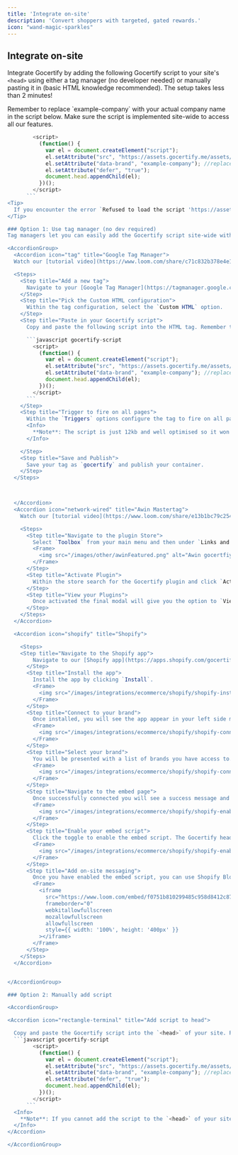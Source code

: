 ```yaml
---
title: 'Integrate on-site'
description: 'Convert shoppers with targeted, gated rewards.'
icon: "wand-magic-sparkles"
---
```




## Integrate on-site

Integrate Gocertify by adding the following Gocertify <Tooltip tip="Our script is just 12kb and optimised for performance">script</Tooltip> to your site's `<head>` using either a tag manager (no developer needed) or manually pasting it in (basic HTML knowledge recommended). The setup takes less than 2 minutes!

<Tip>
  Remember to replace `example-company` with your actual company name in the script below.
</Tip>
<Tip>
  Make sure the script is implemented site-wide to access all our features.
</Tip>

```javascript gocertify-script
        <script>
          (function() {
            var el = document.createElement("script");
            el.setAttribute("src", "https://assets.gocertify.me/assets/gocertify.js");
            el.setAttribute("data-brand", "example-company"); //replace example-company with your company name
            el.setAttribute("defer", "true");
            document.head.appendChild(el);
          })();
        </script>
      ```
<Tip>
  If you encounter the error `Refused to load the script 'https://assets.gocertify.me/assets/gocertify.js'` due to Content Security Policy violations, add this domain to your CSP whitelist to resolve the issue.
</Tip>

### Option 1: Use tag manager (no dev required)
Tag managers let you can easily add the Gocertify script site-wide without needing a developer. Pick your prefered manager to see how it's done.

<AccordionGroup>
  <Accordion icon="tag" title="Google Tag Manager">
  Watch our [tutorial video](https://www.loom.com/share/c71c832b378e4e17b6aa80a6bcc284a7?sid=9604726f-f6e8-4997-bf66-9a11773773d2) or follow these steps.

  <Steps>
    <Step title="Add a new tag">
      Navigate to your [Google Tag Manager](https://tagmanager.google.com/#/home) (GTM) account and select `Add new Tag`
    </Step>
    <Step title="Pick the Custom HTML configuration">
      Within the tag configuration, select the `Custom HTML` option.
    </Step>
    <Step title="Paste in your Gocertify script">
      Copy and paste the following script into the HTML tag. Remember to replace `example-company` with your actual company name.

      ```javascript gocertify-script
        <script>
          (function() {
            var el = document.createElement("script");
            el.setAttribute("src", "https://assets.gocertify.me/assets/gocertify.js");
            el.setAttribute("data-brand", "example-company"); //replace example-company with your company name
            document.head.appendChild(el);
          })();
        </script>
      ```
    </Step>
    <Step title="Trigger to fire on all pages">
      Within the `Triggers` options configure the tag to fire on all pages.
      <Info>
        **Note**: The script is just 12kb and well optimised so it won't slow down your site.
      </Info>

    </Step>
    <Step title="Save and Publish">
      Save your tag as `gocertify` and publish your container.
    </Step>
  </Steps>



  </Accordion>
  <Accordion icon="network-wired" title="Awin Mastertag">
    Watch our [tutorial video](https://www.loom.com/share/e13b1bc79c2545078fb46d4b78c8bb50?sid=46361597-a98e-4871-8f2d-7a24166e9c00) to see how it's done.

    <Steps>
      <Step title="Navigate to the plugin Store">
        Select `Toolbox` from your main menu and then under `Links and Tools` select `Plugin Store`.
        <Frame>
          <img src="/images/other/awinFeatured.png" alt="Awin gocertfiy Plugin" />
        </Frame>
      </Step>
      <Step title="Activate Plugin">
        Within the store search for the Gocertify plugin and click `Activate now` and confirm your choice.
      </Step>
      <Step title="View your Plugins">
        Once activated the final modal will give you the option to `View My Plugins`. Select this and you will see that the plugin is activated and the script has been deployed.
      </Step>
    </Steps>
  </Accordion>

  <Accordion icon="shopify" title="Shopify">

    <Steps>
    <Step title="Navigate to the Shopify app">
        Navigate to our [Shopify app](https://apps.shopify.com/gocertify).
      </Step>
      <Step title="Install the app">
        Install the app by clicking `Install`.
        <Frame>
          <img src="/images/integrations/ecommerce/shopify/shopify-install-screen1.png" alt="Shopify install screen" />
        </Frame>
      </Step>
      <Step title="Connect to your brand">
        Once installed, you will see the app appear in your left side menu. Click on the app and you will be asked to connect to your Gocertify brand by clicking `Connect`.
        <Frame>
          <img src="/images/integrations/ecommerce/shopify/shopify-connect-screen1.png" alt="Shopify connect screen" />
        </Frame>
      </Step>
      <Step title="Select your brand">
        You will be presented with a list of brands you have access to. Select the brand you want to connect the app to. If you cannot see your brand, please contact your Gocertify account manager.
        <Frame>
          <img src="/images/integrations/ecommerce/shopify/shopify-connect-screen2.png" alt="Shopify connect screen" />
        </Frame>
      </Step>
      <Step title="Navigate to the embed page">
        Once successfully connected you will see a success message and a button asking you to `Enable the script`. Click this button to navigate to the embed page.
        <Frame>
          <img src="/images/integrations/ecommerce/shopify/shopify-enablescript-screen1.png" alt="Shopify connect screen" />
        </Frame>
      </Step>
      <Step title="Enable your embed script">
        Click the toggle to enable the embed script. The Gocertify head script is now enabled and added to your site.
        <Frame>
          <img src="/images/integrations/ecommerce/shopify/shopify-enablescript-screen2.png" alt="Shopify connect screen" />
        </Frame>
      </Step>
      <Step title="Add on-site messaging">
        Once you have enabled the embed script, you can use Shopify Blocks to add on-site messaging to your site.
        <Frame>
          <iframe
            src="https://www.loom.com/embed/f0751b810299485c958d8412c872ded8?sid=c34ab8ef-9432-4dc6-a7bb-6f16f96dda90"
            frameborder="0"
            webkitallowfullscreen
            mozallowfullscreen
            allowfullscreen
            style={{ width: '100%', height: '400px' }}
          ></iframe>
        </Frame>
      </Step>
    </Steps>
  </Accordion>


</AccordionGroup>

### Option 2: Manually add script

<AccordionGroup>

<Accordion icon="rectangle-terminal" title="Add script to head">

  Copy and paste the Gocertify script into the `<head>` of your site. Remember to replace `example-company` with your actual company name.
  ```javascript gocertify-script
        <script>
          (function() {
            var el = document.createElement("script");
            el.setAttribute("src", "https://assets.gocertify.me/assets/gocertify.js");
            el.setAttribute("data-brand", "example-company"); //replace example-company with your company name
            el.setAttribute("defer", "true");
            document.head.appendChild(el);
          })();
        </script>
      ```
  <Info>
    **Note**: If you cannot add the script to the `<head>` of your site you can place it in the `<body>` .
  </Info>
</Accordion>

</AccordionGroup>


